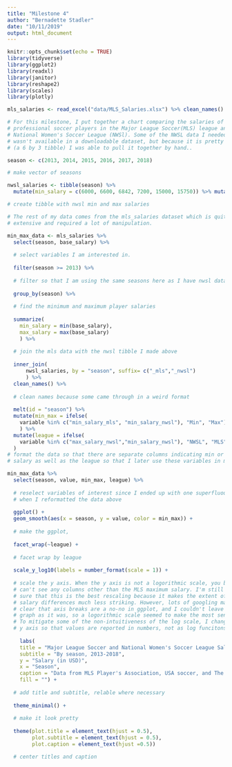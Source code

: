 ```yaml
---
title: "Milestone 4"
author: "Bernadette Stadler"
date: "10/11/2019"
output: html_document
---
```


```r
knitr::opts_chunk$set(echo = TRUE)
library(tidyverse)
library(ggplot2)
library(readxl)
library(janitor)
library(reshape2)
library(scales)
library(plotly)
```

```r
mls_salaries <- read_excel("data/MLS_Salaries.xlsx") %>% clean_names()
```

```r

# For this milestone, I put together a chart comparing the salaries of 
# professional soccer players in the Major League Soccer(MLS) league and the 
# National Women's Soccer League (NWSl). Some of the NWSL data I needed to use 
# wasn't available in a downloadable dataset, but because it is pretty minimal 
# (a 6 by 3 tibble) I was able to pull it together by hand.. 

season <- c(2013, 2014, 2015, 2016, 2017, 2018)

# make vector of seasons 

nwsl_salaries <- tibble(season) %>% 
  mutate(min_salary = c(6000, 6600, 6842, 7200, 15000, 15750)) %>% mutate(max_salary = c(30000, 31500, 37800, 39700, 41700, 44000))

# create tibble with nwsl min and max salaries 

# The rest of my data comes from the mls_salaries dataset which is quite 
# extensive and required a lot of manipulation. 

min_max_data <- mls_salaries %>% 
  select(season, base_salary) %>% 
  
  # select variables I am interested in. 
  
  filter(season >= 2013) %>% 
  
  # filter so that I am using the same seasons here as I have nwsl data for 
  
  group_by(season) %>% 
  
  # find the minimum and maximum player salaries
  
  summarize(
    min_salary = min(base_salary), 
    max_salary = max(base_salary)
    ) %>% 
  
  # join the mls data with the nwsl tibble I made above
  
  inner_join(
      nwsl_salaries, by = "season", suffix= c("_mls","_nwsl")
      ) %>% 
  clean_names() %>% 
  
  # clean names because some came through in a weird format 
  
  melt(id = "season") %>%
  mutate(min_max = ifelse(
    variable %in% c("min_salary_mls", "min_salary_nwsl"), "Min", "Max")
    ) %>% 
  mutate(league = ifelse(
    variable %in% c("max_salary_nwsl","min_salary_nwsl"), "NWSL", "MLS")
  )
# format the data so that there are separate columns indicating min or max 
# salary as well as the league so that I later use these variables in my ggplot

```

```r

min_max_data %>% 
  select(season, value, min_max, league) %>% 
  
  # reselect variables of interest since I ended up with one superfluous column
  # when I reformatted the data above 
  
  ggplot() + 
  geom_smooth(aes(x = season, y = value, color = min_max)) +
  
  # make the ggplot,
  
  facet_wrap(~league) +
  
  # facet wrap by league 
  
  scale_y_log10(labels = number_format(scale = 1)) +
  
  # scale the y axis. When the y axis is not a logorithmic scale, you basically
  # can't see any columns other than the MLS maximum salary. I'm still not 100%
  # sure that this is the best rescaling because it makes the extent of the
  # salary differences much less striking. However, lots of googling made it
  # clear that axis breaks are a no-no in ggplot, and I couldn't leave the 
  # graph as it was, so a logorithmic scale seemed to make the most sense. 
  # To mitigate some of the non-intuitiveness of the log scale, I changed the
  # y axis so that values are reported in numbers, not as log funcitons. 
  
    labs(
    title = "Major League Soccer and National Women's Soccer League Salaries",
    subtitle = "By season, 2013-2018",
    y = "Salary (in USD)",
    x = "Season", 
    caption = "Data from MLS Player's Association, USA soccer, and The Equalizer.",
    fill = "") +
  
  # add title and subtitle, relable where necessary 
  
  theme_minimal() +
  
  # make it look pretty 
  
  theme(plot.title = element_text(hjust = 0.5), 
        plot.subtitle = element_text(hjust = 0.5),
        plot.caption = element_text(hjust =0.5))

  # center titles and caption


```